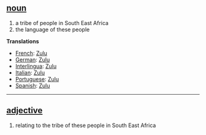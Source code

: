==[[noun]]==
# a tribe of people in South East Africa
# the language of these people

'''Translations''' 
* [[French]]: [[Zulu]] 
* [[German]]: [[Zulu]] 
* [[Interlingua]]: [[Zulu]] 
* [[Italian]]: [[Zulu]] 
* [[Portuguese]]: [[Zulu]] 
* [[Spanish]]: [[Zulu]] 

----

== [[adjective]] == 
# relating to the tribe of these people in South East Africa
